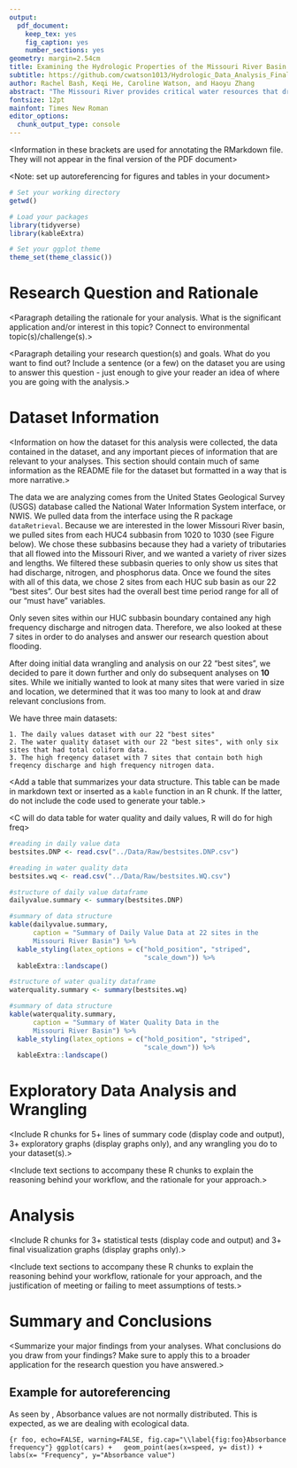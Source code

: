 ```yaml
---
output: 
  pdf_document:
    keep_tex: yes
    fig_caption: yes
    number_sections: yes
geometry: margin=2.54cm
title: Examining the Hydrologic Properties of the Missouri River Basin
subtitle: https://github.com/cwatson1013/Hydrologic_Data_Analysis_Final_Proj
author: Rachel Bash, Keqi He, Caroline Watson, and Haoyu Zhang
abstract: "The Missouri River provides critical water resources that drives the region's agriculture, industry, and ecosystems. This is a region that experiences surface water variability, characterized by damaging floods and severe droughts, greatly impacting the agricultural production of the area. This project highlights the changes in streamflow and water quality over time, and identifies key characteristics of the river....Twenty six sites across the lower Missouri River Basin were examined in order to get a fuller picture of the Missouri River and its tributaries over time."
fontsize: 12pt
mainfont: Times New Roman
editor_options: 
  chunk_output_type: console
---
```


<Information in these brackets are used for annotating the RMarkdown file. They will not appear in the final version of the PDF document>

\newpage
\tableofcontents 
\newpage
\listoftables 
\newpage
\listoffigures 
\newpage

<Setup the global options for the R chunks in your document>

<Note: set up autoreferencing for figures and tables in your document>

```r
# Set your working directory
getwd()

# Load your packages
library(tidyverse)
library(kableExtra)

# Set your ggplot theme
theme_set(theme_classic())
```


# Research Question and Rationale

<Paragraph detailing the rationale for your analysis. What is the significant application and/or interest in this topic? Connect to environmental topic(s)/challenge(s).>

<Paragraph detailing your research question(s) and goals. What do you want to find out? Include a sentence (or a few) on the dataset you are using to answer this question - just enough to give your reader an idea of where you are going with the analysis.>

\newpage

# Dataset Information

<Information on how the dataset for this analysis were collected, the data contained in the dataset, and any important pieces of information that are relevant to your analyses. This section should contain much of same information as the README file for the dataset but formatted in a way that is more narrative.>

The data we are analyzing comes from the United States Geological Survey (USGS) database called the National Water Information System interface, or NWIS. We pulled data from the interface using the R package `dataRetrieval`. Because we are interested in the lower Missouri River basin, we pulled sites from each HUC4 subbasin from 1020 to 1030 (see Figure below). We chose these subbasins because they had a variety of tributaries that all flowed into the Missouri River, and we wanted a variety of river sizes and lengths. We filtered these subbasin queries to only show us sites that had discharge, nitrogen, and phosphorus data. Once we found the sites with all of this data, we chose 2 sites from each HUC sub basin as our 22 "best sites". Our best sites had the overall best time period range for all of our "must have" variables.

Only seven sites within our HUC subbasin boundary contained any high frequency discharge and nitrogen data. Therefore, we also looked at these 7 sites in order to do analyses and answer our research question about flooding.

After doing initial data wrangling and analysis on our 22 "best sites", we decided to pare it down further and only do subsequent analyses on **10** sites. While we initially wanted to look at many sites that were varied in size and location, we determined that it was too many to look at and draw relevant conclusions from. 

We have three main datasets:

    1. The daily values dataset with our 22 "best sites"
    2. The water quality dataset with our 22 "best sites", with only six sites that had total coliform data.
    3. The high freqency dataset with 7 sites that contain both high freqency discharge and high frequency nitrogen data.

<Add a table that summarizes your data structure. This table can be made in markdown text or inserted as a `kable` function in an R chunk. If the latter, do not include the code used to generate your table.>

<C will do data table for water quality and daily values, R will do for high freq>

```r
#reading in daily value data
bestsites.DNP <- read.csv("../Data/Raw/bestsites.DNP.csv")

#reading in water quality data
bestsites.wq <- read.csv("../Data/Raw/bestsites.WQ.csv")
```

```r

#structure of daily value dataframe
dailyvalue.summary <- summary(bestsites.DNP)

#summary of data structure
kable(dailyvalue.summary, 
      caption = "Summary of Daily Value Data at 22 sites in the
      Missouri River Basin") %>% 
  kable_styling(latex_options = c("hold_position", "striped", 
                                  "scale_down")) %>% 
  kableExtra::landscape()

```

```r

#structure of water quality dataframe
waterquality.summary <- summary(bestsites.wq)

#summary of data structure
kable(waterquality.summary, 
      caption = "Summary of Water Quality Data in the
      Missouri River Basin") %>% 
  kable_styling(latex_options = c("hold_position", "striped", 
                                  "scale_down")) %>% 
  kableExtra::landscape() 

```

\newpage

# Exploratory Data Analysis and Wrangling

<Include R chunks for 5+ lines of summary code (display code and output), 3+ exploratory graphs (display graphs only), and any wrangling you do to your dataset(s).> 

<Include text sections to accompany these R chunks to explain the reasoning behind your workflow, and the rationale for your approach.>


\newpage

# Analysis
<Include R chunks for 3+ statistical tests (display code and output) and 3+ final visualization graphs (display graphs only).>

<Include text sections to accompany these R chunks to explain the reasoning behind your workflow, rationale for your approach, and the justification of meeting or failing to meet assumptions of tests.>


\newpage

# Summary and Conclusions
<Summarize your major findings from your analyses. What conclusions do you draw from your findings? Make sure to apply this to a broader application for the research question you have answered.>


## Example for autoreferencing

As seen by \autoref{fig:foo}, Absorbance values are not normally distributed. This is expected, as we are dealing with ecological data.

```{r foo, echo=FALSE, warning=FALSE, fig.cap="\\label{fig:foo}Absorbance frequency"}
ggplot(cars) +
  geom_point(aes(x=speed, y= dist)) +
  labs(x= "Frequency", y="Absorbance value")
```
